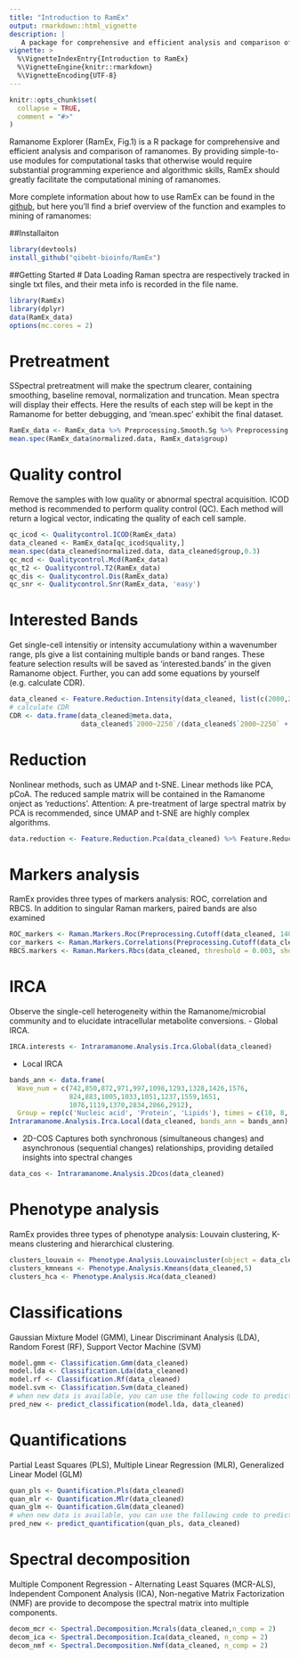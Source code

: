 ```yaml
---
title: "Introduction to RamEx"
output: rmarkdown::html_vignette
description: |
   A package for comprehensive and efficient analysis and comparison of ramanomes.
vignette: >
  %\VignetteIndexEntry{Introduction to RamEx}
  %\VignetteEngine{knitr::rmarkdown}
  %\VignetteEncoding{UTF-8}
---
```


```r
knitr::opts_chunk$set(
  collapse = TRUE,
  comment = "#>"
)
```

Ramanome Explorer (RamEx, Fig.1) is a R package for comprehensive and efficient analysis and comparison of ramanomes.
By providing simple-to-use modules for computational tasks that otherwise would require substantial programming experience and algorithmic skills, RamEx should greatly facilitate the computational mining of ramanomes.

More complete information about how to use RamEx can be found in the [github](https://github.com/qibebt-bioinfo/RamEx), but here you'll find a brief overview of the function and examples to mining of ramanomes:

##Installaiton
```r
library(devtools)
install_github("qibebt-bioinfo/RamEx")
```
##Getting Started
# Data Loading
Raman spectra are respectively tracked in single txt files, and their meta info is recorded in the file name.
```r
library(RamEx)
library(dplyr)
data(RamEx_data)
options(mc.cores = 2)
```
# Pretreatment
SSpectral pretreatment will make the spectrum clearer, containing smoothing, baseline removal, normalization and truncation.
Mean spectra will display their effects.
Here the results of each step will be kept in the Ramanome for better debugging, and 'mean.spec' exhibit the final dataset.
```r
RamEx_data <- RamEx_data %>% Preprocessing.Smooth.Sg %>% Preprocessing.Baseline.Polyfit %>% Preprocessing.Normalize(.,'ch') 
mean.spec(RamEx_data$normalized.data, RamEx_data$group)  
```
# Quality control
Remove the samples with low quality or abnormal spectral acquisition. ICOD method is recommended to perform quality control (QC). Each method will return a logical vector, indicating the quality of each cell sample.
```r
qc_icod <- Qualitycontrol.ICOD(RamEx_data)
data_cleaned <- RamEx_data[qc_icod$quality,] 
mean.spec(data_cleaned$normalized.data, data_cleaned$group,0.3)
qc_mcd <- Qualitycontrol.Mcd(RamEx_data) 
qc_t2 <- Qualitycontrol.T2(RamEx_data) 
qc_dis <- Qualitycontrol.Dis(RamEx_data) 
qc_snr <- Qualitycontrol.Snr(RamEx_data, 'easy')
```

# Interested Bands
Get single-cell intensitiy or intensity accumulationy within a wavenumber range, pls give a list containing multiple bands or band ranges. These feature selection results will be saved as 'interested.bands' in the given Ramanome object. Further, you can add some equations by yourself (e.g. calculate CDR). 
```r
data_cleaned <- Feature.Reduction.Intensity(data_cleaned, list(c(2000,2250),c(2750,3050), 1450, 1665))
# calculate CDR
CDR <- data.frame(data_cleaned@meta.data, 
                  data_cleaned$`2000~2250`/(data_cleaned$`2000~2250` + data_cleaned$`2750~3050`))
```

# Reduction
Nonlinear methods, such as UMAP and t-SNE. Linear methods like PCA, pCoA. The reduced sample matrix will be contained in the Ramanome onject as 'reductions'. Attention: A pre-treatment of large spectral matrix by PCA is recommended, since UMAP and t-SNE are highly complex algorithms.
```r
data.reduction <- Feature.Reduction.Pca(data_cleaned) %>% Feature.Reduction.Pcoa %>% Feature.Reduction.Tsne %>% Feature.Reduction.Umap
``` 

# Markers analysis
RamEx provides three types of markers analysis: ROC, correlation and RBCS. 
In addition to singular Raman markers, paired bands are also examined
```r
ROC_markers <- Raman.Markers.Roc(Preprocessing.Cutoff(data_cleaned, 1400, 1500), paired  = TRUE, threshold = 0.6) 
cor_markers <- Raman.Markers.Correlations(Preprocessing.Cutoff(data_cleaned, 1400, 1500), min.cor = 0.6) 
RBCS.markers <- Raman.Markers.Rbcs(data_cleaned, threshold = 0.003, show = T) 
```
# IRCA
Observe the single-cell heterogeneity within the Ramanome/microbial community and to elucidate intracellular metabolite conversions.
- Global IRCA.
```r
IRCA.interests <- Intraramanome.Analysis.Irca.Global(data_cleaned)
```
- Local IRCA
```r
bands_ann <- data.frame(
  Wave_num = c(742,850,872,971,997,1098,1293,1328,1426,1576,
               824,883,1005,1033,1051,1237,1559,1651,
               1076,1119,1370,2834,2866,2912),
  Group = rep(c('Nucleic acid', 'Protein', 'Lipids'), times = c(10, 8, 6)) )
Intraramanome.Analysis.Irca.Local(data_cleaned, bands_ann = bands_ann)
```
- 2D-COS
Captures both synchronous (simultaneous changes) and asynchronous (sequential changes) relationships, providing detailed insights into spectral changes
```r
data_cos <- Intraramanome.Analysis.2Dcos(data_cleaned) 
```
# Phenotype analysis
RamEx provides three types of phenotype analysis: Louvain clustering, K-means clustering and hierarchical clustering.
```r
clusters_louvain <- Phenotype.Analysis.Louvaincluster(object = data_cleaned, resolutions = c(0.8)) 
clusters_kmneans <- Phenotype.Analysis.Kmeans(data_cleaned,5)
clusters_hca <- Phenotype.Analysis.Hca(data_cleaned)
```

# Classifications
Gaussian Mixture Model (GMM), Linear Discriminant Analysis (LDA), Random Forest (RF), Support Vector Machine (SVM)
```r
model.gmm <- Classification.Gmm(data_cleaned)
model.lda <- Classification.Lda(data_cleaned)
model.rf <- Classification.Rf(data_cleaned)
model.svm <- Classification.Svm(data_cleaned)
# when new data is available, you can use the following code to predict the new data by using the trained model.
pred_new <- predict_classification(model.lda, data_cleaned)
```
# Quantifications
Partial Least Squares (PLS), Multiple Linear Regression (MLR), Generalized Linear Model (GLM)
```r
quan_pls <- Quantification.Pls(data_cleaned) 
quan_mlr <- Quantification.Mlr(data_cleaned) 
quan_glm <- Quantification.Glm(data_cleaned) 
# when new data is available, you can use the following code to predict the new data by using the trained model.
pred_new <- predict_quantification(quan_pls, data_cleaned)
```

# Spectral decomposition
Multiple Component Regression - Alternating Least Squares (MCR-ALS), Independent Component Analysis (ICA), Non-negative Matrix Factorization (NMF) are provide to decompose the spectral matrix into multiple components.
```r
decom_mcr <- Spectral.Decomposition.Mcrals(data_cleaned,n_comp = 2)
decom_ica <- Spectral.Decomposition.Ica(data_cleaned, n_comp = 2) 
decom_nmf <- Spectral.Decomposition.Nmf(data_cleaned, n_comp = 2) 
```